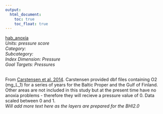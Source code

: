 ```yaml
---
output:
  html_document:
    toc: true
    toc_float: true
---
```


[hab_anoxia](https://github.com/OHI-Science/bhi/blob/master/baltic/layers/hab_anoxia_bhi2015.csv)\
*Units: pressure score*\
*Category:*\
*Subcategory:*\
*Index Dimension: Pressure*\
*Goal Targets: Pressures*\
<br>

From [Carstensen et al. 2014](http://www.pnas.org/content/111/15/5628.abstract). Carstensen provided dbf files containing O2 (mg_L_1) for a series of years for the Baltic Proper and the Gulf of Finland. Other areas are not included in this study but at the present time have no anoxia problems - therefore they will recieve a pressure value of 0.  Data scaled between 0 and 1.\
*Will add more text here as the layers are prepared for the BHI2.0*



<br>

